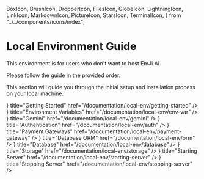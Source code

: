   BoxIcon,
  BrushIcon,
  DropperIcon,
  FilesIcon,
  GlobeIcon,
  LightningIcon,
  LinkIcon,
  MarkdownIcon,
  PictureIcon,
  StarsIcon,
  TerminalIcon,
} from "../../components/icons/index";

# Local Environment Guide

<Callout type="warning">
  This environment is for users who don't want to host EmJi Ai.
</Callout>

<Callout type="default">Please follow the guide in the provided order.</Callout>

This section will guide you through the initial setup and installation process on your local machine.

<Cards>
  <Card
    icon={<FilesIcon />}
    title="Getting Started"
    href="/documentation/local-env/getting-started"
  />
  <Card
    icon={<MarkdownIcon />}
    title="Environment Variables"
    href="/documentation/local-env/env-var"
  />
  <Card
    icon={<StarsIcon />}
    title="Gemini"
    href="/documentation/local-env/gemini"
  />
  <Card
    icon={<LinkIcon />}
    title="Authentication"
    href="/documentation/local-env/auth"
  />
  <Card
    icon={<TerminalIcon />}
    title="Payment Gateways"
    href="/documentation/local-env/payment-gateway"
  />
  <Card
    icon={<LightningIcon />}
    title="Database ORM"
    href="/documentation/local-env/orm"
  />
  <Card
    icon={<GlobeIcon />}
    title="Database"
    href="/documentation/local-env/database"
  />
  <Card
    icon={<DropperIcon />}
    title="Storage"
    href="/documentation/local-env/storage"
  />
  <Card
    icon={<BrushIcon />}
    title="Starting Server"
    href="/documentation/local-env/starting-server"
  />
  <Card
    icon={<BoxIcon />}
    title="Stopping Server"
    href="/documentation/local-env/stopping-server"
  />
</Cards>
